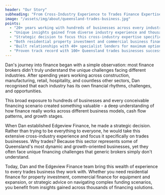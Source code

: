 ---
header: "Our Story"
subheading: "From Cross-Industry Experience to Trades Finance Expertise"
image: "/assets/img/about/queensland-trades-business.jpg"
points:
  - "20+ years working with hundreds of businesses across every industry imaginable"
  - "Unique insights gained from diverse industry experience and thousands of financing scenarios"
  - "Strategic decision to focus this cross-industry expertise specifically on trades businesses"
  - "Both residential property investment and commercial business finance solutions"
  - "Built relationships with 40+ specialist lenders for maximum options"
  - "Proven track record with 100+ Queensland trades businesses successfully funded"
---

Dan's journey into finance began with a simple observation: most finance brokers didn't truly understand the unique challenges facing different industries. After spending years working across construction, manufacturing, retail, hospitality, and countless other sectors, Dan recognised that each industry has its own financial rhythms, challenges, and opportunities.

This broad exposure to hundreds of businesses and every conceivable financing scenario created something valuable - a deep understanding of how finance really works across different business models, cash flow patterns, and growth stages.

When Dan established Edgeview Finance, he made a strategic decision. Rather than trying to be everything to everyone, he would take this extensive cross-industry experience and focus it specifically on trades businesses. Why trades? Because this sector represents some of Queensland's most dynamic and growth-oriented businesses, yet they often face unique financing challenges that generic brokers simply don't understand.

Today, Dan and the Edgeview Finance team bring this wealth of experience to every trades business they work with. Whether you need residential finance for property investment, commercial finance for equipment and expansion, or strategic advice on navigating complex funding scenarios, you benefit from insights gained across thousands of financing solutions.